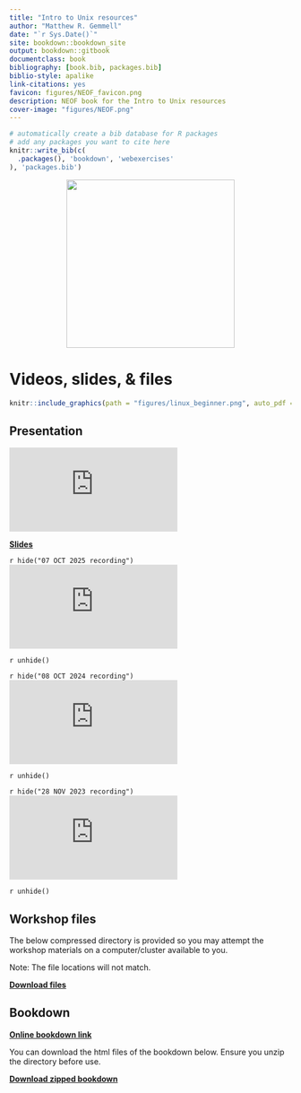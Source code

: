 ```yaml
--- 
title: "Intro to Unix resources"
author: "Matthew R. Gemmell"
date: "`r Sys.Date()`"
site: bookdown::bookdown_site
output: bookdown::gitbook
documentclass: book
bibliography: [book.bib, packages.bib]
biblio-style: apalike
link-citations: yes
favicon: figures/NEOF_favicon.png
description: NEOF book for the Intro to Unix resources
cover-image: "figures/NEOF.png"
---
```


```r
# automatically create a bib database for R packages
# add any packages you want to cite here
knitr::write_bib(c(
  .packages(), 'bookdown', 'webexercises'
), 'packages.bib')
```

<center>
![](figures/NEOF_rounded_corners.png){style="width:300px"}
</center> 

# Videos, slides, & files

```r
knitr::include_graphics(path = "figures/linux_beginner.png", auto_pdf = TRUE)
``` 

## Presentation

<div class="container">
<iframe src="https://www.youtube.com/embed/9EEeOC4gpV0" 
frameborder="0" allowfullscreen class="video"></iframe>
</div>

[__Slides__](https://docs.google.com/presentation/d/1DlVAlNRlb4TjgRAlCG5OphyS_W3UGA0htN0-9WvItQ0/edit?usp=sharing)

`r hide("07 OCT 2025 recording")`
<div class="container">
<iframe src="https://www.youtube.com/embed/_nRzVrjFOb0" 
frameborder="0" allowfullscreen class="video"></iframe>
</div>
`r unhide()`

`r hide("08 OCT 2024 recording")`
<div class="container">
<iframe src="https://www.youtube.com/embed/yMKqbABhbnE" 
frameborder="0" allowfullscreen class="video"></iframe>
</div>
`r unhide()`

`r hide("28 NOV 2023 recording")`
<div class="container">
<iframe src="https://www.youtube.com/embed/x6fLv-ewGHQ" 
frameborder="0" allowfullscreen class="video"></iframe>
</div>
`r unhide()`

## Workshop files

The below compressed directory is provided so you may attempt the workshop materials on a computer/cluster available to you.

Note: The file locations will not match.

[__Download files__](https://neof-workshops.github.io/Unix_nxcdf7/Resources/Files/Linux.zip)

## Bookdown

[__Online bookdown link__](https://neof-workshops.github.io/Unix_nxcdf7/)

You can download the html files of the bookdown below. Ensure you unzip the directory before use.

[__Download zipped bookdown__](https://neof-workshops.github.io/Unix_nxcdf7/Resources/NEOF_Intro_to_unix_bookdown.zip)


